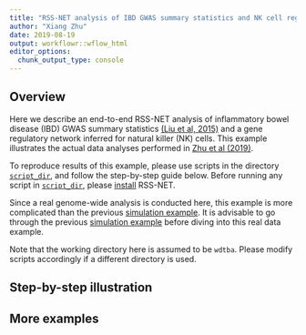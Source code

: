 ```yaml
---
title: "RSS-NET analysis of IBD GWAS summary statistics and NK cell regulatory network"
author: "Xiang Zhu"
date: 2019-08-19
output: workflowr::wflow_html
editor_options:
  chunk_output_type: console
---
```


[Zhu et al (2019)]: xxx
[`script_dir`]: xxx
[simulation example]: xxx

## Overview

Here we describe an end-to-end RSS-NET analysis of
inflammatory bowel disease (IBD) GWAS summary statistics
[(Liu et al, 2015)](https://www.ncbi.nlm.nih.gov/pubmed/26192919)
and a gene regulatory network inferred for natural killer (NK) cells.
This example illustrates the actual data analyses performed in [Zhu et al (2019)][].

To reproduce results of this example,
please use scripts in the directory [`script_dir`][],
and follow the step-by-step guide below.
Before running any script in [`script_dir`][],
please [install](setup.html) RSS-NET.

Since a real genome-wide analysis is conducted here,
this example is more complicated than the previous [simulation example][].
It is advisable to go through the previous [simulation example][]
before diving into this real data example.

Note that the working directory here is assumed to be `wdtba`.
Please modify scripts accordingly if a different directory is used.

## Step-by-step illustration

## More examples

